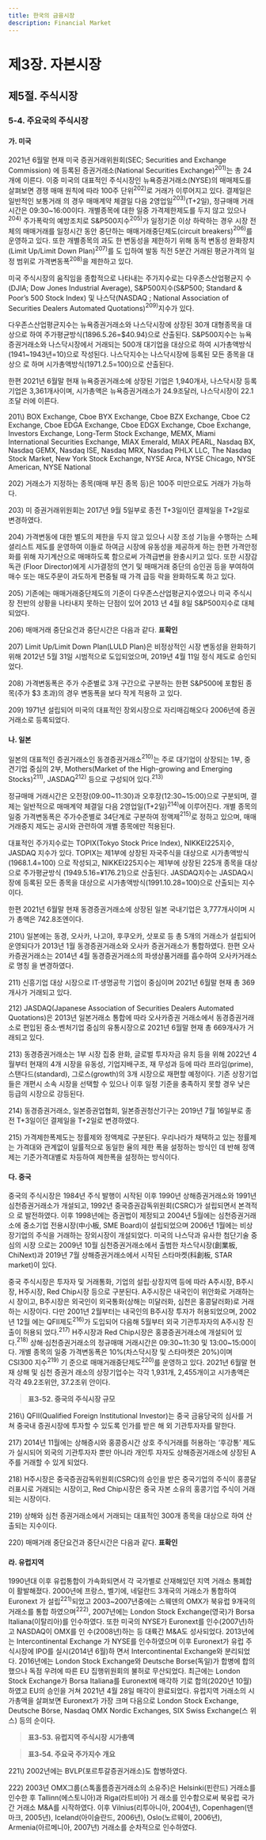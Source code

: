 ```yaml
---
title: 한국의 금융시장
description: Financial Market
---
```


# 제3장. 자본시장

## 제5절. 주식시장

### 5-4. 주요국의 주식시장

#### 가. 미국

2021년 6월말 현재 미국 증권거래위원회(SEC; Securities and Exchange Commission)
에 등록된 증권거래소(National Securities Exchange)$^{201)}$는 총 24개에 이른다.
이중 미국의 대표적인 주식시장인 뉴욕증권거래소(NYSE)의 매매제도를 살펴보면 경쟁
매매 원칙에 따라 100주 단위$^{202)}$로 거래가 이루어지고 있다. 결제일은 일반적인 보통거래
의 경우 매매계약 체결일 다음 2영업일$^{203)}$(T+2일), 정규매매 거래시간은 09:30~16:00이다.
개별종목에 대한 일중 가격제한제도를 두지 않고 있으나$^{204)}$ 주가폭락의 예방조치로
S&P500지수$^{205)}$가 일정기준 이상 하락하는 경우 시장 전체의 매매거래를 일정시간 동안
중단하는 매매거래중단제도(circuit breakers)$^{206)}$를 운영하고 있다. 또한 개별종목의 과도
한 변동성을 제한하기 위해 동적 변동성 완화장치(Limit Up/Limit Down Plan)$^{207)}$를 도
입하여 발동 직전 5분간 거래된 평균가격의 일정 범위로 가격변동폭$^{208)}$을 제한하고 있다.

미국 주식시장의 움직임을 종합적으로 나타내는 주가지수로는 다우존스산업평균지
수(DJIA; Dow Jones Industrial Average), S&P500지수(S&P500; Standard & Poor’s
500 Stock Index) 및 나스닥(NASDAQ ; National Association of Securities Dealers
Automated Quotations)$^{209)}$지수가 있다.

다우존스산업평균지수는 뉴욕증권거래소와 나스닥시장에 상장된 30개 대형종목을
대상으로 하여 주가평균방식(1896.5.26=$40.94)으로 산출된다. S&P500지수는 뉴욕
증권거래소와 나스닥시장에서 거래되는 500개 대기업을 대상으로 하여 시가총액방식
(1941~1943년=10)으로 작성된다. 나스닥지수는 나스닥시장에 등록된 모든 종목을 대상으
로 하며 시가총액방식(1971.2.5=100)으로 산출된다.

한편 2021년 6월말 현재 뉴욕증권거래소에 상장된 기업은 1,940개사, 나스닥시장 등록
기업은 3,361개사이며, 시가총액은 뉴욕증권거래소가 24.9조달러, 나스닥시장이 22.1조달
러에 이른다.

<GComment>
201\) BOX Exchange, Cboe BYX Exchange, Cboe BZX Exchange, Cboe C2 Exchange, Cboe EDGA Exchange, Cboe EDGX
Exchange, Cboe Exchange, Investors Exchange, Long-Term Stock Exchange, MEMX, Miami International Securities
Exchange, MIAX Emerald, MIAX PEARL, Nasdaq BX, Nasdaq GEMX, Nasdaq ISE, Nasdaq MRX, Nasdaq PHLX LLC, The
Nasdaq Stock Market, New York Stock Exchange, NYSE Arca, NYSE Chicago, NYSE American, NYSE National

202\) 거래소가 지정하는 종목(매매 부진 종목 등)은 100주 미만으로도 거래가 가능하다.

203\) 미 증권거래위원회는 2017년 9월 5일부로 종전 T+3일이던 결제일을 T+2일로 변경하였다.

204\) 가격변동에 대한 별도의 제한을 두지 않고 있으나 시장 조성 기능을 수행하는 스페셜리스트 제도를 운영하여 이들로 하여금 시장에
유동성을 제공하게 하는 한편 가격안정화를 위해 자기계산으로 매매하도록 함으로써 가격급변을 완충시키고 있다. 또한 시장감독관
(Floor Director)에게 시가결정의 연기 및 매매거래 중단의 승인권 등을 부여하여 매수 또는 매도주문이 과도하게 편중될 때 가격 급등
락을 완화하도록 하고 있다.

205\) 기존에는 매매거래중단제도의 기준이 다우존스산업평균지수였으나 미국 주식시장 전반의 상황을 나타내지 못하는 단점이 있어 2013
년 4월 8일 S&P500지수로 대체되었다.

206\) 매매거래 중단요건과 중단시간은 다음과 같다. __표확인__

207\) Limit Up/Limit Down Plan(LULD Plan)은 비정상적인 시장 변동성을 완화하기 위해 2012년 5월 31일 시범적으로 도입되었으며,
2019년 4월 11일 정식 제도로 승인되었다.

208\) 가격변동폭은 주가 수준별로 3개 구간으로 구분하는 한편 S&P500에 포함된 종목(주가 $3 초과)의 경우 변동폭을 보다 작게 적용하
고 있다.

209\) 1971년 설립되어 미국의 대표적인 장외시장으로 자리매김해오다 2006년에 증권거래소로 등록되었다.
</GComment>


#### 나. 일본

일본의 대표적인 증권거래소인 동경증권거래소$^{210)}$는 주로 대기업이 상장되는 1부, 중
견기업 중심의 2부, Mothers(Market of the High-growing and Emerging Stocks)$^{211)}$,
JASDAQ$^{212)}$ 등으로 구성되어 있다.$^{213)}$

정규매매 거래시간은 오전장(09:00\~11:30)과 오후장(12:30\~15:00)으로 구분되며, 결제는 일반적으로 매매계약 체결일 다음 2영업일(T+2일)$^{214)}$에 이루어진다. 개별 종목의 일중
가격변동폭은 주가수준별로 34단계로 구분하여 정액제$^{215)}$로 정하고 있으며, 매매거래중지
제도는 공시와 관련하여 개별 종목에만 적용된다.

대표적인 주가지수로는 TOPIX(Tokyo Stock Price Index), NIKKEI225지수, JASDAQ
지수가 있다. TOPIX는 제1부에 상장된 자국주식을 대상으로 시가총액방식(1968.1.4=100)
으로 작성되고, NIKKEI225지수는 제1부에 상장된 225개 종목을 대상으로 주가평균방식
(1949.5.16=¥176.21)으로 산출된다. JASDAQ지수는 JASDAQ시장에 등록된 모든 종목을
대상으로 시가총액방식(1991.10.28=100)으로 산출되는 지수이다.

한편 2021년 6월말 현재 동경증권거래소에 상장된 일본 국내기업은 3,777개사이며 시가
총액은 742.8조엔이다.

<GComment>
210\) 일본에는 동경, 오사카, 나고야, 후쿠오카, 삿포로 등 총 5개의 거래소가 설립되어 운영되다가 2013년 1월 동경증권거래소와 오사카
증권거래소가 통합하였다. 한편 오사카증권거래소는 2014년 4월 동경증권거래소의 파생상품거래를 흡수하여 오사카거래소로 명칭
을 변경하였다.

211\) 신흥기업 대상 시장으로 IT·생명공학 기업이 중심이며 2021년 6월말 현재 총 369개사가 거래되고 있다.

212\) JASDAQ(Japanese Association of Securities Dealers Automated Quotations)은 2013년 일본거래소 통합에 따라 오사카증권
거래소에서 동경증권거래소로 편입된 중소·벤처기업 중심의 유통시장으로 2021년 6월말 현재 총 669개사가 거래되고 있다.

213\) 동경증권거래소는 1부 시장 집중 완화, 글로벌 투자자금 유치 등을 위해 2022년 4월부터 현재의 4개 시장을 유동성, 기업지배구조, 재
무성과 등에 따라 프라임(prime), 스탠다드(standard), 그로스(growth)의 3개 시장으로 재편할 예정이다. 기존 상장기업들은 개편시
소속 시장을 선택할 수 있으나 이후 일정 기준을 충족하지 못할 경우 낮은 등급의 시장으로 강등된다.

214\) 동경증권거래소, 일본증권업협회, 일본증권청산기구는 2019년 7월 16일부로 종전 T+3일이던 결제일을 T+2일로 변경하였다.

215\) 가격제한폭제도는 정률제와 정액제로 구분된다. 우리나라가 채택하고 있는 정률제는 가격대와 관계없이 일률적으로 동일한 율의 제한
폭을 설정하는 방식인 데 반해 정액제는 기준가격대별로 차등하여 제한폭을 설정하는 방식이다.
</GComment>


#### 다. 중국

중국의 주식시장은 1984년 주식 발행이 시작된 이후 1990년 상해증권거래소와 1991년
심천증권거래소가 개설되고, 1992년 중국증권감독위원회(CSRC)가 설립되면서 본격적으
로 발전하였다. 이후 1998년에는 증권법이 제정되고 2004년 5월에는 심천증권거래소에
중소기업 전용시장(中小板, SME Board)이 설립되었으며 2006년 1월에는 비상장기업의
주식을 거래하는 장외시장이 개설되었다. 미국의 나스닥과 유사한 첨단기술 중심의 시장
으로는 2009년 10월 심천증권거래소에서 출범한 차스닥시장(創業板, ChiNext)과 2019년
7월 상해증권거래소에서 시작된 스타마켓(科創板, STAR market)이 있다.

중국 주식시장은 투자자 및 거래통화, 기업의 설립·상장지역 등에 따라 A주시장, B주시
장, H주시장, Red Chip시장 등으로 구분된다. A주시장은 내국인이 위안화로 거래하는 시
장이고, B주시장은 외국인이 외국통화(상해는 미달러화, 심천은 홍콩달러화)로 거래하는 시장이다. 다만 2001년 2월부터는 내국인의 B주시장 투자가 허용되었으며, 2002년 12월
에는 QFII제도$^{216)}$가 도입되어 다음해 5월부터 외국 기관투자자의 A주시장 진출이 허용되
었다.$^{217)}$ H주시장과 Red Chip시장은 홍콩증권거래소에 개설되어 있다.$^{218)}$
상해·심천증권거래소의 정규매매 거래시간은 09:30~11:30 및 13:00~15:00이다. 개별
종목의 일중 가격변동폭은 10%(차스닥시장 및 스타마켓은 20%)이며 CSI300 지수$^{219)}$ 기
준으로 매매거래중단제도$^{220)}$를 운영하고 있다. 2021년 6월말 현재 상해 및 심천 증권거
래소의 상장기업수는 각각 1,931개, 2,455개이고 시가총액은 각각 49.2조위안, 37.2조위
안이다.

> __표3-52. 중국의 주식시장 규모__


<GComment>
216\) QFII(Qualified Foreign Institutional Investor)는 중국 금융당국의 심사를 거쳐 중국내 증권시장에 투자할 수 있도록 인가를 받은 해
외 기관투자자를 말한다.

217\) 2014년 11월에는 상해증시와 홍콩증시간 상호 주식거래를 허용하는 ‘후강통’ 제도가 실시되어 외국의 기관투자자 뿐만 아니라 개인투
자자도 상해증권거래소에 상장된 A주를 거래할 수 있게 되었다.

218\) H주시장은 중국증권감독위원회(CSRC)의 승인을 받은 중국기업의 주식이 홍콩달러표시로 거래되는 시장이고, Red Chip시장은 중국
자본 소유의 홍콩기업 주식이 거래되는 시장이다.

219\) 상해와 심천 증권거래소에서 거래되는 대표적인 300개 종목을 대상으로 하여 산출되는 지수이다.

220\) 매매거래 중단요건과 중단시간은 다음과 같다. __표확인__
</GComment>


#### 라. 유럽지역

1990년대 이후 유럽통합이 가속화되면서 각 국가별로 산재해있던 지역 거래소 통폐합
이 활발해졌다. 2000년에 프랑스, 벨기에, 네덜란드 3개국의 거래소가 통합하여 Euronext
가 설립$^{221)}$되었고 2003~2007년중에는 스웨덴의 OMX가 북유럽 9개국의 거래소를 통합
하였으며$^{222)}$, 2007년에는 London Stock Exchange(영국)가 Borsa Italiana(이탈리아)를
인수하였다. 또한 미국의 NYSE가 Euronext를 인수(2007년)하고 NASDAQ이 OMX를 인
수(2008년)하는 등 대륙간 M&A도 성사되었다. 2013년에는 Intercontinental Exchange
가 NYSE를 인수하였으며 이후 Euronext가 유럽 주식시장에 IPO를 실시(2014년 6월)하
면서 Intercontinental Exchange와 분리되었다. 2016년에는 London Stock Exchange와
Deutsche Borse(독일)가 합병에 합의했으나 독점 우려에 따른 EU 집행위원회의 불허로
무산되었다. 최근에는 London Stock Exchange가 Borsa Italiana를 Euronext에 매각하
기로 합의(2020년 10월)하였고 EU의 승인을 거쳐 2021년 4월 28일 매각이 완료되었다.
유럽지역 거래소의 시가총액을 살펴보면 Euronext가 가장 크며 다음으로 London Stock
Exchange, Deutsche Börse, Nasdaq OMX Nordic Exchanges, SIX Swiss Exchange(스
위스) 등의 순이다.

> __표3-53. 유럽지역 주식시장 시가총액__

> __표3-54. 주요국 주가지수 개요__


<GComment>
221\) 2002년에는 BVLP(포르투갈증권거래소)도 합병하였다.

222\) 2003년 OMX그룹(스톡홀름증권거래소의 소유주)은 Helsinki(핀란드) 거래소를 인수한 후 Tallinn(에스토니아)과 Riga(라트비아) 거
래소를 인수함으로써 북유럽 국가간 거래소 M&A를 시작하였다. 이후 Vilnius(리투아니아, 2004년), Copenhagen(덴마크, 2005년),
Iceland(아이슬란드, 2006년), Oslo(노르웨이, 2006년), Armenia(아르메니아, 2007년) 거래소를 순차적으로 인수하였다.
</GComment>
